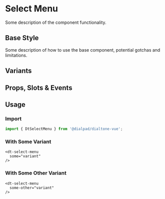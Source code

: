 
# Select Menu

<Subtitle>
  Some description of the component functionality.
</Subtitle>

## Base Style

Some description of how to use the base component, potential gotchas and limitations.

<Canvas>
  <Story id="forms-select-menu--default" />
</Canvas>

## Variants

<Canvas>
  <Story id="forms-select-menu--variants" />
</Canvas>

## Props, Slots & Events

<ArgsTable of={DtSelectMenu} />

## Usage

### Import

```jsx
import { DtSelectMenu } from '@dialpad/dialtone-vue';
```

### With Some Variant

```vue
<dt-select-menu
  some="variant"
/>
```

### With Some Other Variant

```vue
<dt-select-menu
  some-other="variant"
/>
```
